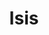---
title: "Isis"
slug: "isis"
arcana: "Priestess"

image: "./Isis.jpg"

phys: ""
gun: ""
fire: ""
ice: ""
elec: ""
wind: ""
psy: "weak"
nuke: ""
bless: "null"
curse: ""
---